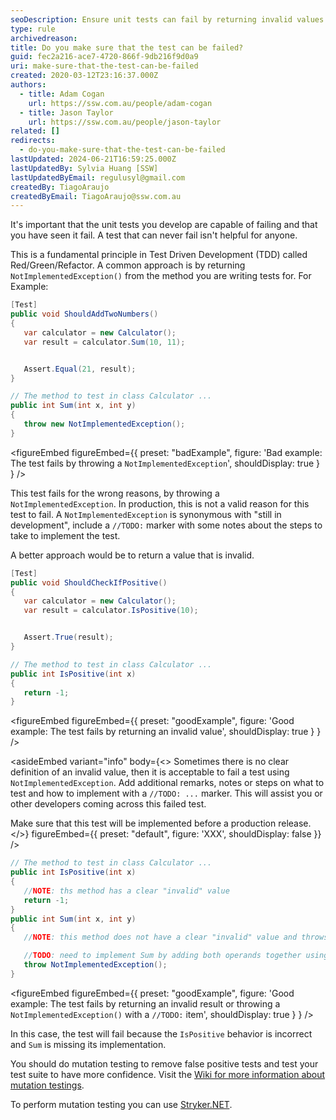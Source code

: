 ```yaml
---
seoDescription: Ensure unit tests can fail by returning invalid values or throwing `NotImplementedException()` with TODO markers. This helps prevent useless tests and enables effective Red/Green/Refactor cycles in Test-Driven Development (TDD).
type: rule
archivedreason:
title: Do you make sure that the test can be failed?
guid: fec2a216-ace7-4720-866f-9db216f9d0a9
uri: make-sure-that-the-test-can-be-failed
created: 2020-03-12T23:16:37.000Z
authors:
  - title: Adam Cogan
    url: https://ssw.com.au/people/adam-cogan
  - title: Jason Taylor
    url: https://ssw.com.au/people/jason-taylor
related: []
redirects:
  - do-you-make-sure-that-the-test-can-be-failed
lastUpdated: 2024-06-21T16:59:25.000Z
lastUpdatedBy: Sylvia Huang [SSW]
lastUpdatedByEmail: regulusyl@gmail.com
createdBy: TiagoAraujo
createdByEmail: TiagoAraujo@ssw.com.au
---
```


It's important that the unit tests you develop are capable of failing and that you have seen it fail. A test that can never fail isn't helpful for anyone.

This is a fundamental principle in Test Driven Development (TDD) called Red/Green/Refactor.
A common approach is by returning `NotImplementedException()` from the method you are writing tests for. For Example:

```cs
[Test]
public void ShouldAddTwoNumbers()
{
   var calculator = new Calculator();
   var result = calculator.Sum(10, 11);


   Assert.Equal(21, result);
}

// The method to test in class Calculator ...
public int Sum(int x, int y)
{
   throw new NotImplementedException();
}
```

<figureEmbed figureEmbed={{
  preset: "badExample",
  figure: 'Bad example: The test fails by throwing a `NotImplementedException`',
  shouldDisplay: true
} } />


This test fails for the wrong reasons, by throwing a `NotImplementedException`. In production, this is not a valid reason for this test to fail.
A `NotImplementedException` is synonymous with "still in development", include a `//TODO:` marker with some notes about the steps to take to implement the test.

A better approach would be to return a value that is invalid.

```cs
[Test]
public void ShouldCheckIfPositive()
{
   var calculator = new Calculator();
   var result = calculator.IsPositive(10);


   Assert.True(result);
}

// The method to test in class Calculator ...
public int IsPositive(int x)
{
   return -1;
}
```

<figureEmbed figureEmbed={{
  preset: "goodExample",
  figure: 'Good example: The test fails by returning an invalid value',
  shouldDisplay: true
} } />


<asideEmbed
  variant="info"
  body={<>
    Sometimes there is no clear definition of an invalid value, then it is acceptable to fail a test using `NotImplementedException`. Add additional remarks, notes or steps on what to test and how to implement with a `//TODO: ...` marker. This will assist you or other developers coming across this failed test.

Make sure that this test will be implemented before a production release.
  </>}
  figureEmbed={{
    preset: "default",
    figure: 'XXX',
    shouldDisplay: false
  }}
/>

```cs
// The method to test in class Calculator ...
public int IsPositive(int x)
{
   //NOTE: ths method has a clear "invalid" value
   return -1;
}
public int Sum(int x, int y)
{
   //NOTE: this method does not have a clear "invalid" value and throws a NotImplementedException and includes a TODO marker

   //TODO: need to implement Sum by adding both operands together using return x + y;
   throw NotImplementedException();
}
```

<figureEmbed figureEmbed={{
  preset: "goodExample",
  figure: 'Good example: The test fails by returning an invalid result or throwing a `NotImplementedException()` with a `//TODO:` item',
  shouldDisplay: true
} } />


In this case, the test will fail because the `IsPositive` behavior is incorrect and `Sum` is missing its implementation.

You should do mutation testing to remove false positive tests and test your test suite to have more confidence. Visit the [Wiki for more information about mutation testings](https://en.wikipedia.org/wiki/Mutation_testing).

To perform mutation testing you can use [Stryker.NET](https://stryker-mutator.io/docs/stryker-net/introduction/).
